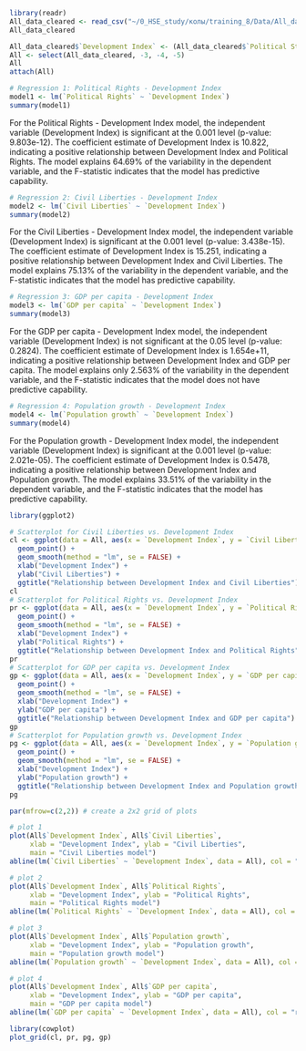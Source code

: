 ```r
library(readr)
All_data_cleared <- read_csv("~/0_HSE_study/колы/training_8/Data/All_data_cleared.csv")
All_data_cleared
```
```r
All_data_cleared$`Development Index` <- (All_data_cleared$`Political Stability` + All_data_cleared$`Government Effectiveness` + All_data_cleared$`Rule of Law`) / 3
All <- select(All_data_cleared, -3, -4, -5)
All
attach(All)
```
```r
# Regression 1: Political Rights - Development Index
model1 <- lm(`Political Rights` ~ `Development Index`)
summary(model1)
```
For the Political Rights - Development Index model, the independent variable (Development Index) is significant at the 0.001 level (p-value: 9.803e-12). The coefficient estimate of Development Index is 10.822, indicating a positive relationship between Development Index and Political Rights. The model explains 64.69% of the variability in the dependent variable, and the F-statistic indicates that the model has predictive capability.

```r
# Regression 2: Civil Liberties - Development Index
model2 <- lm(`Civil Liberties` ~ `Development Index`)
summary(model2)
```
For the Civil Liberties - Development Index model, the independent variable (Development Index) is significant at the 0.001 level (p-value: 3.438e-15). The coefficient estimate of Development Index is 15.251, indicating a positive relationship between Development Index and Civil Liberties. The model explains 75.13% of the variability in the dependent variable, and the F-statistic indicates that the model has predictive capability.

```r
# Regression 3: GDP per capita - Development Index
model3 <- lm(`GDP per capita` ~ `Development Index`)
summary(model3)
```
For the GDP per capita - Development Index model, the independent variable (Development Index) is not significant at the 0.05 level (p-value: 0.2824). The coefficient estimate of Development Index is 1.654e+11, indicating a positive relationship between Development Index and GDP per capita. The model explains only 2.563% of the variability in the dependent variable, and the F-statistic indicates that the model does not have predictive capability.

```r
# Regression 4: Population growth - Development Index
model4 <- lm(`Population growth` ~ `Development Index`)
summary(model4)
```
For the Population growth - Development Index model, the independent variable (Development Index) is significant at the 0.001 level (p-value: 2.021e-05). The coefficient estimate of Development Index is 0.5478, indicating a positive relationship between Development Index and Population growth. The model explains 33.51% of the variability in the dependent variable, and the F-statistic indicates that the model has predictive capability.

```r
library(ggplot2)

# Scatterplot for Civil Liberties vs. Development Index
cl <- ggplot(data = All, aes(x = `Development Index`, y = `Civil Liberties`)) +
  geom_point() +
  geom_smooth(method = "lm", se = FALSE) +
  xlab("Development Index") +
  ylab("Civil Liberties") +
  ggtitle("Relationship between Development Index and Civil Liberties")
cl
# Scatterplot for Political Rights vs. Development Index
pr <- ggplot(data = All, aes(x = `Development Index`, y = `Political Rights`)) +
  geom_point() +
  geom_smooth(method = "lm", se = FALSE) +
  xlab("Development Index") +
  ylab("Political Rights") +
  ggtitle("Relationship between Development Index and Political Rights")
pr
# Scatterplot for GDP per capita vs. Development Index
gp <- ggplot(data = All, aes(x = `Development Index`, y = `GDP per capita`)) +
  geom_point() +
  geom_smooth(method = "lm", se = FALSE) +
  xlab("Development Index") +
  ylab("GDP per capita") +
  ggtitle("Relationship between Development Index and GDP per capita")
gp
# Scatterplot for Population growth vs. Development Index
pg <- ggplot(data = All, aes(x = `Development Index`, y = `Population growth`)) +
  geom_point() +
  geom_smooth(method = "lm", se = FALSE) +
  xlab("Development Index") +
  ylab("Population growth") +
  ggtitle("Relationship between Development Index and Population growth")
pg
```
```r
par(mfrow=c(2,2)) # create a 2x2 grid of plots

# plot 1
plot(All$`Development Index`, All$`Civil Liberties`, 
     xlab = "Development Index", ylab = "Civil Liberties", 
     main = "Civil Liberties model")
abline(lm(`Civil Liberties` ~ `Development Index`, data = All), col = "red") # add regression line

# plot 2
plot(All$`Development Index`, All$`Political Rights`, 
     xlab = "Development Index", ylab = "Political Rights", 
     main = "Political Rights model")
abline(lm(`Political Rights` ~ `Development Index`, data = All), col = "red") # add regression line

# plot 3
plot(All$`Development Index`, All$`Population growth`, 
     xlab = "Development Index", ylab = "Population growth", 
     main = "Population growth model")
abline(lm(`Population growth` ~ `Development Index`, data = All), col = "red") # add regression line

# plot 4
plot(All$`Development Index`, All$`GDP per capita`, 
     xlab = "Development Index", ylab = "GDP per capita", 
     main = "GDP per capita model")
abline(lm(`GDP per capita` ~ `Development Index`, data = All), col = "red") # add regression line

```
```r
library(cowplot)
plot_grid(cl, pr, pg, gp)
```

